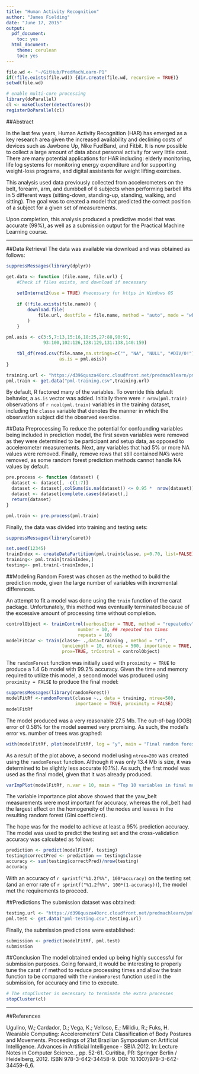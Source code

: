 ```yaml
---
title: "Human Activity Recognition"
author: "James Fielding"
date: "June 17, 2015"
output:
  pdf_document:
    toc: yes
  html_document:
    theme: cerulean
    toc: yes
---
```


```r

file.wd <- "~/GitHub/PredMachLearn-P1"
if(!file.exists(file.wd)) {dir.create(file.wd, recursive = TRUE)}
setwd(file.wd)

# enable multi-core processing
library(doParallel)
cl <- makeCluster(detectCores())
registerDoParallel(cl)

```

##Abstract

In the last few years, Human Activity Recognition (HAR) has emerged as a key research area given the increased availability and declining costs of devices such as Jawbone Up, Nike FuelBand, and Fitbit. It is now possible to collect a large amount of data about personal activity for very little cost. There are many potential applications for HAR including: elderly monitoring, life log systems for monitoring energy expenditure and for supporting weight-loss programs, and digital assistants for weight lifting exercises.

This analysis used data previously collected from accelerometers on the belt, forearm, arm, and dumbbell of 6 subjects when performing barbell lifts in 5 different ways (sitting-down, standing-up, standing, walking, and sitting). The goal was to created a model that predicted the correct position of a subject for a given set of measurements.

Upon completion, this analysis produced a predictive model that was accurate (99%), as well as a submission output for the Practical Machine Learning course.

---

##Data Retrieval
The data was available via download and was obtained as follows:
```r
suppressMessages(library(dplyr))

get.data <- function (file.name, file.url) {
    #Check if files exists, and download if necessary
    
    setInternet2(use = TRUE) #necessary for https in Windows OS
    
    if (!file.exists(file.name)) {
        download.file(
            file.url, destfile = file.name, method = "auto", mode = "wb"
        )
    }
    
pml.asis <- c(3:5,7:13,15:16,18:25,27:88,90:91,
              93:100,102:126,128:129,131:138,140:159)

    tbl_df(read.csv(file.name,na.strings=c("", "NA", "NULL", "#DIV/0!"),
                    as.is = pml.asis))
}

training.url <- "https://d396qusza40orc.cloudfront.net/predmachlearn/pml-training.csv"
pml.train <- get.data("pml-training.csv",training.url)

```

By default, R factored many of the variables. To override this default behavior, a `as.is` vector was added. Initially there were `r nrow(pml.train)` observations of `r ncol(pml.train)` variables in the training dataset, including the `classe` variable that denotes the manner in which the observation subject did the observed exercise.

##Data Preprocessing
To reduce the potential for confounding variables being included in prediction model, the first seven variables were removed as they were determined to be participant and setup data, as opposed to accelerometer measurements. Next, any variables that had 5% or more NA values were removed. Finally, remove rows that still contained NA's were removed, as some random forest prediction methods cannot handle NA values by default.

```r

pre.process <- function (dataset) {
  dataset <- dataset[, -c(1:7)]
  dataset <- dataset[,colSums(is.na(dataset)) <= 0.95 *  nrow(dataset)]
  dataset <- dataset[complete.cases(dataset),]
  return(dataset)
}

pml.train <- pre.process(pml.train)

```

Finally, the data was divided into training and testing sets:

```r
suppressMessages(library(caret))

set.seed(12345)     
trainIndex <- createDataPartition(pml.train$classe, p=0.70, list=FALSE)
training<- pml.train[trainIndex,]
testing<- pml.train[-trainIndex,]
```

##Modeling
Random Forest was chosen as the method to build the prediction mode, given the large number of variables with incremental differences.

An attempt to fit a model was done using the `train` function of the carat package. Unfortunately, this method was eventually terminated because of the excessive amount of processing time without completion.

```r

controlObject <- trainControl(verboseIter = TRUE, method = "repeatedcv",
                           number = 10, ## repeated ten times
                           repeats = 10)
modelFitCar <- train(classe~ .,data=training , method = "rf",
                     tuneLength = 10, ntrees = 500, importance = TRUE,
                     prox=TRUE, trControl = controlObject)
```

The `randomForest` function was initially used with `proximity = TRUE` to produce a 1.4 Gb model with 99.2% accuracy. Given the time and memory required to utilize this model, a second model was produced using `proximity = FALSE` to produce the final model:

```r
suppressMessages(library(randomForest))
modelFitRf <-randomForest(classe ~., data = training, ntree=500,
                          importance = TRUE, proximity = FALSE)
modelFitRf
```

The model produced was a very reasonable 27.5 Mb. The out-of-bag (OOB) error of 0.58% for the model seemed very promising. As such, the model's error vs. number of trees was graphed:

```r
with(modelFitRf, plot(modelFitRf, log = "y", main = "Final random forest model error vs. trees"))
```

As a result of the plot above, a second model using `ntree=200` was created using the `randomForest` function. Although it was only 13.4 Mb is size, it was determined to be slightly less accurate (0.1%). As such, the first model was used as the final model, given that it was already produced.

```r
varImpPlot(modelFitRf, n.var = 10, main = "Top 10 variables in final model" )
```

The variable importance plot above showed that the yaw\_belt measurements were most important for accuracy, whereas the roll\_belt had the largest effect on the homogeneity of the nodes and leaves in the resulting random forest (Gini coefficient).   

The hope was for the model to achieve at least a 95% prediction accuracy. The model was used to predict the testing set and the cross-validation accuracy was calculated as follows:

```r
prediction <- predict(modelFitRf, testing)
testing$correctPred <- prediction == testing$classe
accuracy <- sum(testing$correctPred)/nrow(testing)
accuracy
```

With an accuracy of `r sprintf("%1.2f%%", 100*accuracy)` on the testing set (and an error rate of `r sprintf("%1.2f%%", 100*(1-accuracy))`), the model met the requirements to proceed.

##Predictions
The submission dataset was obtained:

```r
testing.url <- "https://d396qusza40orc.cloudfront.net/predmachlearn/pml-testing.csv"
pml.test <- get.data("pml-testing.csv",testing.url)
```

Finally, the submission predictions were established:

```r
submission <- predict(modelFitRf, pml.test)
submission
```

##Conclusion
The model obtained ended up being highly successful for submission purposes. Going forward, it would be interesting to properly tune the carat `rf` method to reduce processing times and allow the train function to be compared with the `randomForest` function used in the submission, for accuracy and time to execute.

```r
# The stopCluster is necessary to terminate the extra processes
stopCluster(cl)
```

---

##References

Ugulino, W.; Cardador, D.; Vega, K.; Velloso, E.; Milidiu, R.; Fuks, H. Wearable Computing: Accelerometers' Data Classification of Body Postures and Movements. Proceedings of 21st Brazilian Symposium on Artificial Intelligence. Advances in Artificial Intelligence - SBIA 2012. In: Lecture Notes in Computer Science. , pp. 52-61. Curitiba, PR: Springer Berlin / Heidelberg, 2012. ISBN 978-3-642-34458-9. DOI: 10.1007/978-3-642-34459-6_6. 

